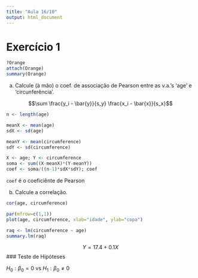 ```yaml
---
title: "Aula 16/10"
output: html_document
---
```


# Exercício 1

```r
?Orange
attach(Orange)
summary(Orange)
```
a) Calcule (à mão) o coef. de associação de Pearson entre as v.a.'s 'age' e 'circunferência'.

$$\sum \frac{y_i - \bar{y}}{s_y} \frac{x_i - \bar{x}}{s_x}$$

```r
n <- length(age)

meanX <- mean(age)
sdX <- sd(age)

meanY <- mean(circumference)
sdY <- sd(circumference)

X <- age; Y <- circumference
soma <- sum((X-meanX)*(Y-meanY))
coef <- soma/((n-1)*sdX*sdY); coef
```

`coef` é o coeficiênte de Pearson

b) Calcule a correlação.

```r
cor(age, circumference)
```

```r
par(mfrow=c(1,1))
plot(age, circumference, xlab="idade", ylab="copa")
```

```r
raq <- lm(circumference ~ age)
summary.lm(raq)
```

$$Y = 17.4 + 0.1X$$
### Teste de Hipóteses

$H_0: \beta_0 = 0$ vs $H_1: \beta_0 \neq 0$

```r

```

